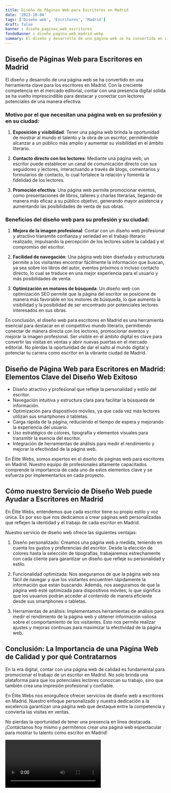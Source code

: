 ```yaml
---
title: Diseño de Páginas Web para Escritores en Madrid
date: '2023-10-04'
tags: ['Diseño web', 'Escritores', 'Madrid']
draft: false
banner : diseño_paginas_web_escritores
fondoBanner : diseño_pagina_web_madrid.webp
summary: El diseño y desarrollo de una página web se ha convertido en una herramienta clave para los escritores en Madrid. Con la creciente competencia en el mercado editorial, contar con una presencia digital sólida se ha vuelto imprescindible para destacar y conectar con lectores potenciales de una manera efectiva.
---
```


## Diseño de Páginas Web para Escritores en Madrid

El diseño y desarrollo de una página web se ha convertido en una herramienta clave para los escritores en Madrid. Con la creciente competencia en el mercado editorial, contar con una presencia digital sólida se ha vuelto imprescindible para destacar y conectar con lectores potenciales de una manera efectiva.

### Motivo por el que necesitan una página web en su profesión y en su ciudad:

1. **Exposición y visibilidad**: Tener una página web brinda la oportunidad de mostrar al mundo el talento y la obra de un escritor, permitiéndole alcanzar a un público más amplio y aumentar su visibilidad en el ámbito literario.

2. **Contacto directo con los lectores**: Mediante una página web, un escritor puede establecer un canal de comunicación directo con sus seguidores y lectores, interactuando a través de blogs, comentarios y formularios de contacto, lo cual fortalece la relación y fomenta la fidelidad de los lectores.

3. **Promoción efectiva**: Una página web permite promocionar eventos, como presentaciones de libros, talleres y charlas literarias, llegando de manera más eficaz a su público objetivo, generando mayor asistencia y aumentando las posibilidades de venta de sus obras.

### Beneficios del diseño web para su profesión y su ciudad:

1. **Mejora de la imagen profesional**: Contar con un diseño web profesional y atractivo transmite confianza y seriedad en el trabajo literario realizado, impulsando la percepción de los lectores sobre la calidad y el compromiso del escritor.

2. **Facilidad de navegación**: Una página web bien diseñada y estructurada permite a los visitantes encontrar fácilmente la información que buscan, ya sea sobre los libros del autor, eventos próximos o incluso contacto directo, lo cual se traduce en una mejor experiencia para el usuario y más posibilidades de venta.

3. **Optimización en motores de búsqueda**: Un diseño web con optimización SEO permite que la página del escritor se posicione de manera más favorable en los motores de búsqueda, lo que aumenta la visibilidad y la posibilidad de ser encontrado por potenciales lectores interesados en sus obras.

En conclusión, el diseño web para escritores en Madrid es una herramienta esencial para destacar en el competitivo mundo literario, permitiendo conectar de manera directa con los lectores, promocionar eventos y mejorar la imagen profesional. Ser visible en el ámbito digital es clave para convertir las visitas en ventas y abrir nuevas puertas en el mercado editorial. No pierdas la oportunidad de dar el salto al mundo digital y potenciar tu carrera como escritor en la vibrante ciudad de Madrid.

<GifSeo />

<Cta />

## Diseño de Página Web para Escritores en Madrid: Elementos Clave del Diseño Web Exitoso

- Diseño atractivo y profesional que refleje la personalidad y estilo del escritor.
- Navegación intuitiva y estructura clara para facilitar la búsqueda de información.
- Optimización para dispositivos móviles, ya que cada vez más lectores utilizan sus smartphones o tabletas.
- Carga rápida de la página, reduciendo el tiempo de espera y mejorando la experiencia del usuario.
- Uso estratégico de colores, tipografía y elementos visuales para transmitir la esencia del escritor.
- Integración de herramientas de análisis para medir el rendimiento y mejorar la efectividad de la página web.

En Élite Webs, somos expertos en el diseño de páginas web para escritores en Madrid. Nuestro equipo de profesionales altamente capacitados comprende la importancia de cada uno de estos elementos clave y se esfuerza por implementarlos en cada proyecto.

## Cómo nuestro Servicio de Diseño Web puede Ayudar a Escritores en Madrid

En Élite Webs, entendemos que cada escritor tiene su propio estilo y voz única. Es por eso que nos dedicamos a crear páginas web personalizadas que reflejen la identidad y el trabajo de cada escritor en Madrid.

Nuestro servicio de diseño web ofrece las siguientes ventajas:

1. Diseño personalizado: Creamos una página web a medida, teniendo en cuenta los gustos y preferencias del escritor. Desde la elección de colores hasta la selección de tipografías, trabajaremos estrechamente con cada cliente para garantizar un diseño que refleje su personalidad y estilo.

2. Funcionalidad optimizada: Nos aseguramos de que la página web sea fácil de navegar y que los visitantes encuentren rápidamente la información que están buscando. Además, nos aseguramos de que la página web esté optimizada para dispositivos móviles, lo que significa que los usuarios podrán acceder al contenido de manera eficiente desde sus smartphones o tabletas.

3. Herramientas de análisis: Implementamos herramientas de análisis para medir el rendimiento de la página web y obtener información valiosa sobre el comportamiento de los visitantes. Esto nos permite realizar ajustes y mejoras continuas para maximizar la efectividad de la página web.

## Conclusión: La Importancia de una Página Web de Calidad y por qué Contratarnos

En la era digital, contar con una página web de calidad es fundamental para promocionar el trabajo de un escritor en Madrid. No solo brinda una plataforma para que los potenciales lectores conozcan su trabajo, sino que también crea una impresión profesional y confiable.

En Élite Webs nos enorgullece ofrecer servicios de diseño web a escritores en Madrid. Nuestro enfoque personalizado y nuestra dedicación a la excelencia garantizan una página web que destaque entre la competencia y convierta las visitas en ventas.

No pierdas la oportunidad de tener una presencia en línea destacada. ¡Contáctanos hoy mismo y permítenos crear una página web espectacular para mostrar tu talento como escritor en Madrid!

<Video />

<CtaBot job='Escritores' city='Madrid'/>

<Gmaps query='Madrid+españa+maps' />